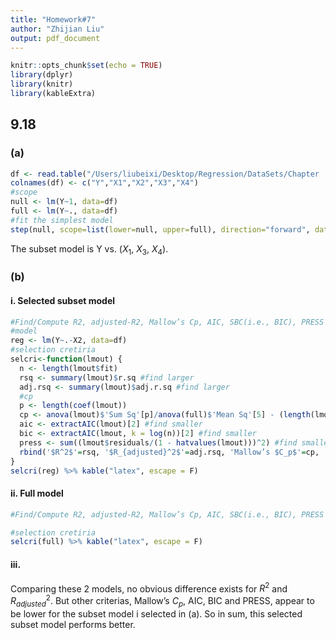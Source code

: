 ```yaml
---
title: "Homework#7"
author: "Zhijian Liu"
output: pdf_document
---
```


```r
knitr::opts_chunk$set(echo = TRUE)
library(dplyr)
library(knitr)
library(kableExtra)
```

## 9.18
### (a)
```r
df <- read.table("/Users/liubeixi/Desktop/Regression/DataSets/Chapter  9 Data Sets/CH09PR10.txt")
colnames(df) <- c("Y","X1","X2","X3","X4")
#scope
null <- lm(Y~1, data=df)
full <- lm(Y~., data=df)
#fit the simplest model
step(null, scope=list(lower=null, upper=full), direction="forward", data=df, alpha = 0.05)
```

The subset model is Y vs. ($X_1$, $X_3$, $X_4$).

### (b)
#### i. Selected subset model

```r
#Find/Compute R2, adjusted-R2, Mallow’s Cp, AIC, SBC(i.e., BIC), PRESS for the final model that you selected.
#model
reg <- lm(Y~.-X2, data=df)
#selection cretiria
selcri<-function(lmout) {
  n <- length(lmout$fit)
  rsq <- summary(lmout)$r.sq #find larger
  adj.rsq <- summary(lmout)$adj.r.sq #find larger
  #cp
  p <- length(coef(lmout))
  cp <- anova(lmout)$'Sum Sq'[p]/anova(full)$'Mean Sq'[5] - (length(lmout$fit) - 2*p) #find smaller
  aic <- extractAIC(lmout)[2] #find smaller
  bic <- extractAIC(lmout, k = log(n))[2] #find smaller
  press <- sum((lmout$residuals/(1 - hatvalues(lmout)))^2) #find smaller
  rbind('$R^2$'=rsq, '$R_{adjusted}^2$'=adj.rsq, 'Mallow’s $C_p$'=cp, 'AIC'=aic, 'BIC'=bic, 'PRESS'=press)
}
selcri(reg) %>% kable("latex", escape = F) 
```

#### ii. Full model

```r
#Find/Compute R2, adjusted-R2, Mallow’s Cp, AIC, SBC(i.e., BIC), PRESS for the regression model that includes the first order terms of all 4 predictors.

#selection cretiria
selcri(full) %>% kable("latex", escape = F)
```

#### iii.
Comparing these 2 models, no obvious difference exists for $R^2$ and $R_{adjusted}^2$. But other criterias, Mallow’s $C_p$, AIC, BIC and PRESS, appear to be lower for the subset model i selected in (a). So in sum, this selected subset model performs better.